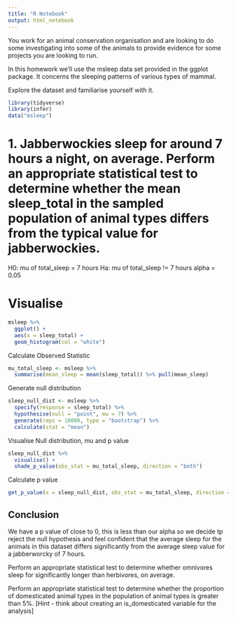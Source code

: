 ```yaml
---
title: "R Notebook"
output: html_notebook
---
```


You work for an animal conservation organisation and are looking to do some investigating into some of the animals to provide evidence for some projects you are looking to run.

In this homework we’ll use the msleep data set provided in the ggplot package. It concerns the sleeping patterns of various types of mammal.

Explore the dataset and familiarise yourself with it.
```r
library(tidyverse)
library(infer)
data("msleep")
```

# 1. Jabberwockies sleep for around 7 hours a night, on average. Perform an appropriate statistical test to determine whether the mean sleep_total in the sampled population of animal types differs from the typical value for jabberwockies.

H0: mu of total_sleep = 7 hours
Ha: mu of total_sleep != 7 hours
alpha = 0.05

# Visualise
```r
msleep %>% 
  ggplot() +
  aes(x = sleep_total) +
  geom_histogram(col = "white")
```
Calculate Observed Statistic
```r
mu_total_sleep <- msleep %>% 
  summarise(mean_sleep = mean(sleep_total)) %>% pull(mean_sleep)
```

Generate null distribution
```r
sleep_null_dist <- msleep %>% 
  specify(response = sleep_total) %>% 
  hypothesise(null = "point", mu = 7) %>% 
  generate(reps = 10000, type = "bootstrap") %>% 
  calculate(stat = "mean")
```

Visualise Null distribution, mu and p value
```r
sleep_null_dist %>% 
  visualise() +
  shade_p_value(obs_stat = mu_total_sleep, direction = "both")
```

Calculate p value
```r
get_p_value(x = sleep_null_dist, obs_stat = mu_total_sleep, direction = "both")
```
## Conclusion
We have a p value of close to 0, this is less than our alpha so we decide tp reject the null hypothesis and feel confident that the average sleep for the animals in this dataset differs significantly from the average sleep value for a jabberworcky of 7 hours.

Perform an appropriate statistical test to determine whether omnivores sleep for significantly longer than herbivores, on average.

Perform an appropriate statistical test to determine whether the proportion of domesticated animal types in the population of animal types is greater than 5%.
[Hint - think about creating an is_domesticated variable for the analysis]